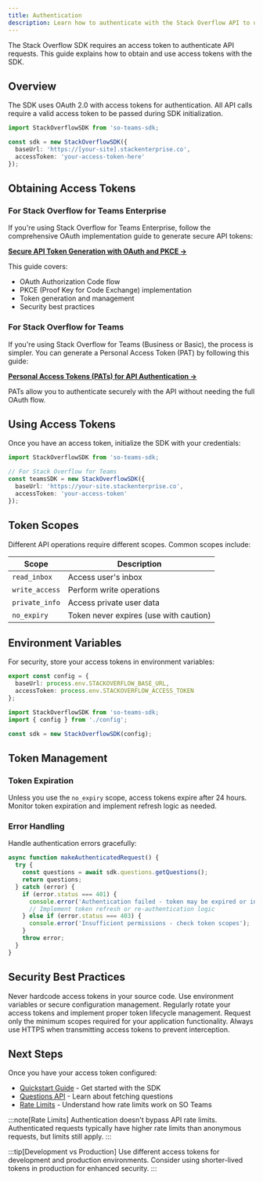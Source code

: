 ```yaml
---
title: Authentication
description: Learn how to authenticate with the Stack Overflow API to use the SDK.
---
```


The Stack Overflow SDK requires an access token to authenticate API requests. This guide explains how to obtain and use access tokens with the SDK.

## Overview

The SDK uses OAuth 2.0 with access tokens for authentication. All API calls require a valid access token to be passed during SDK initialization.

```typescript
import StackOverflowSDK from 'so-teams-sdk;

const sdk = new StackOverflowSDK({
  baseUrl: 'https://[your-site].stackenterprise.co',
  accessToken: 'your-access-token-here'
});
```

## Obtaining Access Tokens

### For Stack Overflow for Teams Enterprise

If you're using Stack Overflow for Teams Enterprise, follow the comprehensive OAuth implementation guide to generate secure API tokens:

**[Secure API Token Generation with OAuth and PKCE →](https://stackoverflow.help/en/articles/19820283-secure-api-token-generation-with-oauth-and-pkce)**

This guide covers:
- OAuth Authorization Code flow
- PKCE (Proof Key for Code Exchange) implementation
- Token generation and management
- Security best practices

### For Stack Overflow for Teams

If you're using Stack Overflow for Teams (Business or Basic), the process is simpler. You can generate a Personal Access Token (PAT) by following this guide:

**[Personal Access Tokens (PATs) for API Authentication →](https://stackoverflowteams.help/en/articles/10908790-personal-access-tokens-pats-for-api-authentication)**

PATs allow you to authenticate securely with the API without needing the full OAuth flow.

## Using Access Tokens

Once you have an access token, initialize the SDK with your credentials:

```typescript title="sdk-setup.ts"
import StackOverflowSDK from 'so-teams-sdk;

// For Stack Overflow for Teams
const teamsSDK = new StackOverflowSDK({
  baseUrl: 'https://your-site.stackenterprise.co',
  accessToken: 'your-access-token'
});

```

## Token Scopes

Different API operations require different scopes. Common scopes include:

| Scope | Description |
|-------|-------------|
| `read_inbox` | Access user's inbox |
| `write_access` | Perform write operations |
| `private_info` | Access private user data |
| `no_expiry` | Token never expires (use with caution) |

## Environment Variables

For security, store your access tokens in environment variables:

```typescript title="config.ts"
export const config = {
  baseUrl: process.env.STACKOVERFLOW_BASE_URL,
  accessToken: process.env.STACKOVERFLOW_ACCESS_TOKEN
};
```

```typescript title="app.ts"
import StackOverflowSDK from 'so-teams-sdk;
import { config } from './config';

const sdk = new StackOverflowSDK(config);
```

## Token Management

### Token Expiration

Unless you use the `no_expiry` scope, access tokens expire after 24 hours. Monitor token expiration and implement refresh logic as needed.

### Error Handling

Handle authentication errors gracefully:

```typescript title="auth-error-handling.ts"
async function makeAuthenticatedRequest() {
  try {
    const questions = await sdk.questions.getQuestions();
    return questions;
  } catch (error) {
    if (error.status === 401) {
      console.error('Authentication failed - token may be expired or invalid');
      // Implement token refresh or re-authentication logic
    } else if (error.status === 403) {
      console.error('Insufficient permissions - check token scopes');
    }
    throw error;
  }
}
```

## Security Best Practices

<CardGrid>
  <Card title="Secure Storage" icon="lock">
    Never hardcode access tokens in your source code. Use environment variables or secure configuration management.
  </Card>
  <Card title="Token Rotation" icon="refresh">
    Regularly rotate your access tokens and implement proper token lifecycle management.
  </Card>
  <Card title="Scope Limitation" icon="shield">
    Request only the minimum scopes required for your application functionality.
  </Card>
  <Card title="HTTPS Only" icon="certificate">
    Always use HTTPS when transmitting access tokens to prevent interception.
  </Card>
</CardGrid>

## Next Steps

Once you have your access token configured:

- [Quickstart Guide](/quickstart) - Get started with the SDK
- [Questions API](/questions/getall/) - Learn about fetching questions
- [Rate Limits](/guides/rate-limiting) - Understand how rate limits work on SO Teams

:::note[Rate Limits]
Authentication doesn't bypass API rate limits. Authenticated requests typically have higher rate limits than anonymous requests, but limits still apply.
:::

:::tip[Development vs Production]
Use different access tokens for development and production environments. Consider using shorter-lived tokens in production for enhanced security.
:::